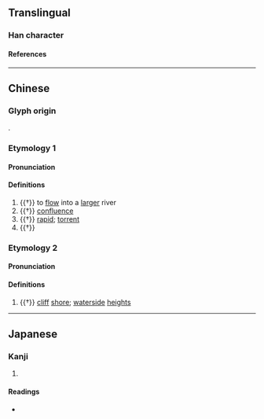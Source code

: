 {{also|潀}}
{{character info/new}}
==Translingual==

===Han character===
{{Han char|rn=85|rad=水|as=12|sn=15|four=|canj=EHWO|ids=⿰氵衆}}

====References====
{{Han ref|kx=0650.040|dkj=18262|dj=1060.080|hdz=31744.070|uh=6F68}}

----

==Chinese==
{{zh-forms}}

===Glyph origin===
{{Han etym}}
{{Han compound|水|衆|ls=psc|c1=s|c2=p|t1=water}}.

===Etymology 1===

====Pronunciation====
{{zh-pron
|m=cóng
|mc=y
|oc=y
|ma=
|cat=v,n
}}

====Definitions====
{{zh-hanzi}}

# {{†}} {{lb|zh|of a small river}} to [[flow]] into a [[large]]r river
# {{†}} [[confluence]] {{gl|place where flowing bodies of water meet}}
# {{†}} [[rapid]]; [[torrent]]
# {{†}} {{zh-alt-form|淙|[[sound]] of [[water]]}}

===Etymology 2===

====Pronunciation====
{{zh-pron
|m=zōng
|c=zung1
|ma=
|cat=n
}}

====Definitions====
{{zh-hanzi}}

# {{†}} [[cliff]] [[shore]]; [[waterside]] [[height]]s

----

==Japanese==

===Kanji===
{{ja-kanji|grade=|rs=水12}}

# {{defn|lang=ja|sort=水12}}

====Readings====
* {{ja-readings|on=[[そう]] (sō), [[ず]] (zu), [[しょう]] (shō), [[しゅ]] (shu), [[ぞう]] (zō)|kun=[[あつまる]] (atsumaru), [[みずあい]] (mizuai), [[きし]] (kishi)}}